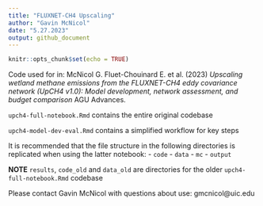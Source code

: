 ```yaml
---
title: "FLUXNET-CH4 Upscaling"
author: "Gavin McNicol"
date: "5.27.2023"
output: github_document
---
```


```r
knitr::opts_chunk$set(echo = TRUE)
```

Code used for in: McNicol G. Fluet-Chouinard E. et al. (2023) *Upscaling wetland methane emissions from the FLUXNET-CH4 eddy covariance network (UpCH4 v1.0): Model development, network assessment, and budget comparison* AGU Advances.


`upch4-full-notebook.Rmd` contains the entire original codebase 
  
`upch4-model-dev-eval.Rmd` contains a simplified workflow for key steps

It is recommended that the file structure in the following directories is replicated when using the latter notebook:
  - `code`
  - `data`
  - `mc`
  - `output`
  
**NOTE** `results`, `code_old` and `data_old` are directories for the older `upch4-full-notebook.Rmd` codebase

Please contact Gavin McNicol with questions about use: gmcnicol@uic.edu

